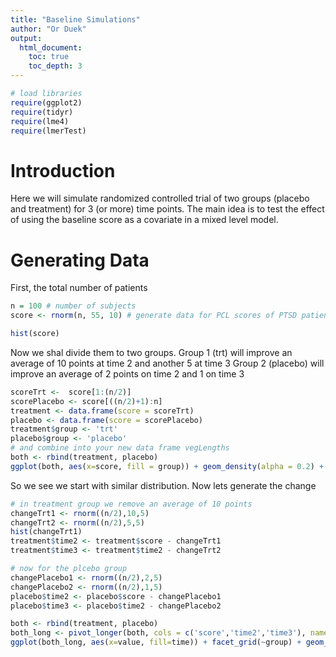 ```yaml
---
title: "Baseline Simulations"
author: "Or Duek"
output:
  html_document:
    toc: true
    toc_depth: 3
---
```


```r
# load libraries
require(ggplot2)
require(tidyr)
require(lme4)
require(lmerTest)
```

# Introduction
Here we will simulate randomized controlled trial of two groups (placebo and treatment) for 3 (or more) time points.
The main idea is to test the effect of using the baseline score as a covariate in a mixed level model.

# Generating Data
First, the total number of patients
```r
n = 100 # number of subjects
score <- rnorm(n, 55, 10) # generate data for PCL scores of PTSD patients

hist(score)
```

Now we shal divide them to two groups.
Group 1 (trt) will improve an average of 10 points at time 2 and another 5 at time 3
Group 2 (placebo) will improve an average of 2 points on time 2 and 1 on time 3

```r
scoreTrt <-  score[1:(n/2)]
scorePlacebo <- score[((n/2)+1):n]
treatment <- data.frame(score = scoreTrt)
placebo <- data.frame(score = scorePlacebo)
treatment$group <- 'trt'
placebo$group <- 'placebo'
# and combine into your new data frame vegLengths
both <- rbind(treatment, placebo)
ggplot(both, aes(x=score, fill = group)) + geom_density(alpha = 0.2) + theme_minimal()
```
So we see we start with similar distribution.
Now lets generate the change

```r
# in treatment group we remove an average of 10 points
changeTrt1 <- rnorm((n/2),10,5)
changeTrt2 <- rnorm((n/2),5,5)
hist(changeTrt1)
treatment$time2 <- treatment$score - changeTrt1 
treatment$time3 <- treatment$time2 - changeTrt2 

# now for the plcebo group
changePlacebo1 <- rnorm((n/2),2,5)
changePlacebo2 <- rnorm((n/2),1,5)
placebo$time2 <- placebo$score - changePlacebo1 
placebo$time3 <- placebo$time2 - changePlacebo2 

both <- rbind(treatment, placebo)
both_long <- pivot_longer(both, cols = c('score','time2','time3'), names_to = 'time')
ggplot(both_long, aes(x=value, fill=time)) + facet_grid(~group) + geom_density(alpha=0.2) + theme_minimal()
```

